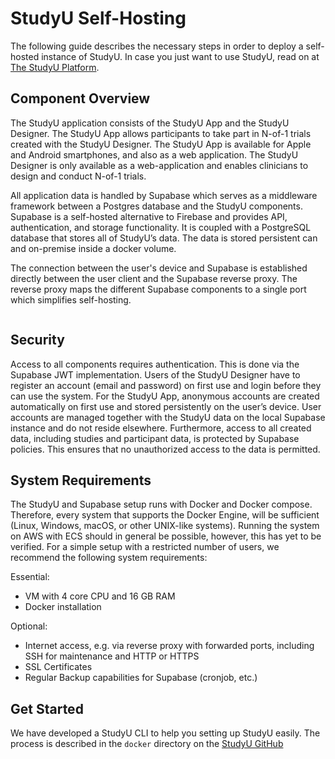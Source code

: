 
# StudyU Self-Hosting

The following guide describes the necessary steps in order to deploy a self-hosted instance
of StudyU. In case you just want to use StudyU, read on at [The StudyU Platform](/docs/basics/studyu-platform).

## Component Overview

The StudyU application consists of the StudyU App and the StudyU Designer. The StudyU App
allows participants to take part in N-of-1 trials created with the StudyU Designer.
The StudyU App is available for Apple and Android smartphones, and also as a web application.
The StudyU Designer is only available as a web-application and enables clinicians to design
and conduct N-of-1 trials.

All application data is handled by Supabase which serves as a middleware framework between
a Postgres database and the StudyU components. Supabase is a self-hosted alternative to
Firebase and provides API, authentication, and storage functionality. It is coupled with a
PostgreSQL database that stores all of StudyU’s data. The data is stored persistent can and
on-premise inside a docker volume.

The connection between the user's device and Supabase is established directly between the
user client and the Supabase reverse proxy. The reverse proxy maps the different Supabase
components to a single port which simplifies self-hosting.

<CaptionWrapper caption="Overview of the components used to self-host a dockerized StudyU instance">
<Image img={thumbnail} />
</CaptionWrapper>

## Security

Access to all components requires authentication. This is done via the Supabase JWT implementation.
Users of the StudyU Designer have to register an account (email and password) on first use and
login before they can use the system. For the StudyU App, anonymous accounts are created
automatically on first use and stored persistently on the user’s device. User accounts are managed
together with the StudyU data on the local Supabase instance and do not reside elsewhere.
Furthermore, access to all created data, including studies and participant data, is protected by
Supabase policies. This ensures that no unauthorized access to the data is permitted.

## System Requirements

The StudyU and Supabase setup runs with Docker and Docker compose. Therefore, every system that
supports the Docker Engine, will be sufficient (Linux, Windows, macOS, or other UNIX-like systems).
Running the system on AWS with ECS should in general be possible, however, this has yet to be verified.
For a simple setup with a restricted number of users, we recommend the following system requirements:

Essential:
-	VM with 4 core CPU and 16 GB RAM
-	Docker installation

Optional:
-	Internet access, e.g. via reverse proxy with forwarded ports, including SSH for maintenance and HTTP or HTTPS
-	SSL Certificates
-	Regular Backup capabilities for Supabase (cronjob, etc.)

## Get Started

We have developed a StudyU CLI to help you setting up StudyU easily. The process is described in the `docker`
directory on the [StudyU GitHub](https://github.com/hpi-studyu/studyu/blob/dev/docker/README.md)
